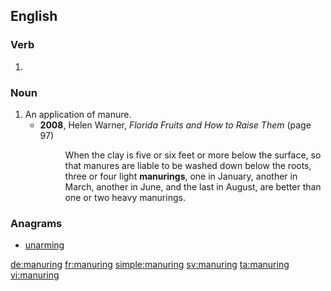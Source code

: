 ==English==

===Verb===
{{head|en}}

# {{present participle of|manure|lang=en}}

===Noun===
{{en-noun}}

# An application of manure.
#* '''2008''', Helen Warner, ''Florida Fruits and How to Raise Them'' (page 97)
#*: When the clay is five or six feet or more below the surface, so that manures are liable to be washed down below the roots, three or four light '''manurings''', one in January, another in March, another in June, and the last in August, are better than one or two heavy manurings.

===Anagrams===
* [[unarming#English|unarming]]

[[de:manuring]]
[[fr:manuring]]
[[simple:manuring]]
[[sv:manuring]]
[[ta:manuring]]
[[vi:manuring]]